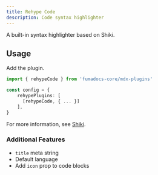 ```yaml
---
title: Rehype Code
description: Code syntax highlighter
---
```


A built-in syntax highlighter based on Shiki.

## Usage

Add the plugin.

```ts
import { rehypeCode } from 'fumadocs-core/mdx-plugins'

const config = {
    rehypePlugins: [
      [rehypeCode, { ... }]
    ],
}
```

For more information, see [Shiki](https://shiki.style).

### Additional Features

- `title` meta string
- Default language
- Add `icon` prop to code blocks
